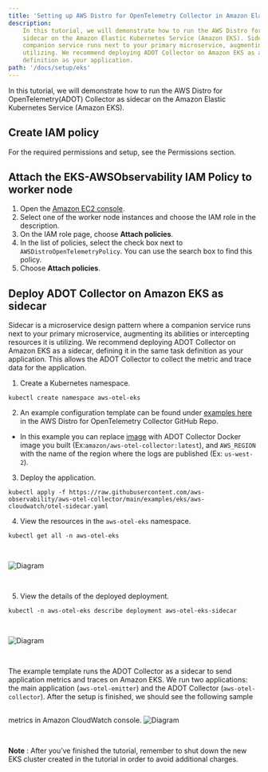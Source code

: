 ```yaml
---
title: 'Setting up AWS Distro for OpenTelemetry Collector in Amazon Elastic Kubernetes Service'
description:
    In this tutorial, we will demonstrate how to run the AWS Distro for OpenTelemetry(ADOT Collector) Collector as
    sidecar on the Amazon Elastic Kubernetes Service (Amazon EKS). Sidecar is a microservices design pattern where a
    companion service runs next to your primary microservice, augmenting its abilities or intercepting resources it is
    utilizing. We recommend deploying ADOT Collector on Amazon EKS as a sidecar, defining it in the same task
    definition as your application.
path: '/docs/setup/eks'
---
```



In this tutorial, we will demonstrate how to run the AWS Distro for OpenTelemetry(ADOT) Collector as
sidecar on the Amazon Elastic Kubernetes Service (Amazon EKS).

<SectionSeparator />

## Create IAM policy
For the required permissions and setup,
see the <Link to="/docs/setup/permissions">Permissions</Link> section.

<SectionSeparator />

## Attach the EKS-AWSObservability IAM Policy to worker node
1. Open the [Amazon EC2 console](https://console.aws.amazon.com/ec2/).
2. Select one of the worker node instances and choose the IAM role in the description.
3. On the IAM role page, choose **Attach policies**.
4. In the list of policies, select the check box next to `AWSDistroOpenTelemetryPolicy`. You can use the search box to find this policy.
5. Choose **Attach policies**.

<SectionSeparator />

## Deploy ADOT Collector on Amazon EKS as sidecar
Sidecar is a microservice design pattern where a companion service runs next to your primary microservice, augmenting its
abilities or intercepting resources it is utilizing. We recommend deploying ADOT Collector on Amazon EKS as a sidecar,
defining it in the same task definition as your application. This allows the ADOT Collector to collect the metric and
trace data for the application.

1. Create a Kubernetes namespace.
```
kubectl create namespace aws-otel-eks
```
2. An example configuration template can be found under [examples here](https://github.com/aws-observability/aws-otel-collector/blob/main/examples/eks/aws-cloudwatch/otel-sidecar.yaml) in the AWS Distro for OpenTelemetry Collector GitHub Repo.
  * In this example you can replace [image](https://github.com/aws-observability/aws-otel-collector/blob/main/examples/eks/aws-cloudwatch/otel-sidecar.yaml#L41) with ADOT Collector Docker image you built
(Ex:`amazon/aws-otel-collector:latest`), and `AWS_REGION` with the name of the region where the logs are published (Ex: `us-west-2`).

3. Deploy the application.

```
kubectl apply -f https://raw.githubusercontent.com/aws-observability/aws-otel-collector/main/examples/eks/aws-cloudwatch/otel-sidecar.yaml
```
4. View the resources in the `aws-otel-eks` namespace.
```
kubectl get all -n aws-otel-eks
```
<img src={img11} alt="Diagram" style="margin: 30px 0;" />

5. View the details of the deployed deployment.

```
kubectl -n aws-otel-eks describe deployment aws-otel-eks-sidecar
```

<img src={img12} alt="Diagram" style="margin: 30px 0;" />

The example template runs the ADOT Collector as a sidecar to send application metrics and traces on Amazon EKS.
We run two applications: the main application (`aws-otel-emitter`) and the ADOT Collector (`aws-otel-collector`).
After the setup is finished, we should see the following sample metrics in Amazon CloudWatch console.
<img src={img13} alt="Diagram" style="margin: 30px 0;" />


**Note** :
After you’ve finished the tutorial, remember to shut down the new EKS cluster created in the tutorial in order to avoid additional charges.